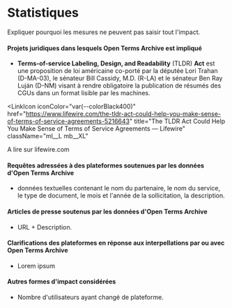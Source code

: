# Statistiques

Expliquer pourquoi les mesures ne peuvent pas saisir tout l'impact.

#### Projets juridiques dans lesquels Open Terms Archive est impliqué

- **Terms-of-service Labeling, Design, and Readability** (TLDR) **Act** est une proposition de loi américaine co-porté par la députée Lori Trahan (D-MA-03), le sénateur Bill Cassidy, M.D. (R-LA) et le sénateur Ben Ray Luján (D-NM) visant à rendre obligatoire la publication de résumés des CGUs dans un format lisible par les machines.

<LinkIcon
  iconColor="var(--colorBlack400)"
  href="https://www.lifewire.com/the-tldr-act-could-help-you-make-sense-of-terms-of-service-agreements-5216643"
  title="The TLDR Act Could Help You Make Sense of Terms of Service Agreements — Lifewire"
  className="ml__L mb__XL"
>
  <a target="_blank" rel="noopener">
    A lire sur lifewire.com
  </a>
</LinkIcon>

#### Requêtes adressées à des plateformes soutenues par les données d'Open Terms Archive

- données textuelles contenant le nom du partenaire, le nom du service, le type de document, le mois et l'année de la sollicitation, la description.

#### Articles de presse soutenus par les données d'Open Terms Archive

- URL + Description.

#### Clarifications des plateformes en réponse aux interpellations par ou avec Open Terms Archive

- Lorem ipsum

#### Autres formes d'impact considérées

- Nombre d'utilisateurs ayant changé de plateforme.
